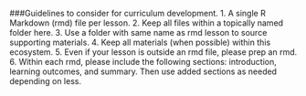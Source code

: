 ###Guidelines to consider for curriculum development.
1. A single R Markdown (rmd) file per lesson.
2. Keep all files within a topically named folder here.
3. Use a folder with same name as rmd lesson to source supporting materials.
4. Keep all materials (when possible) within this ecosystem.
5. Even if your lesson is outside an rmd file, please prep an rmd.
6. Within each rmd, please include the following sections: introduction, learning outcomes, and summary. Then use added sections as needed depending on less.
